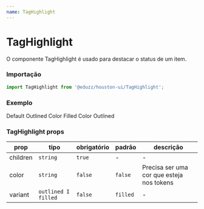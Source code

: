 ```yaml
---
name: TagHighlight
---
```




# TagHighlight

O componente TagHighlight é usado para destacar o status de um item.

### Importação

```js
import TagHighlight from '@eduzz/houston-ui/TagHighlight';
```

### Exemplo

<Playground>
  <Row>
    <Column>
      <TagHighlight>Default</TagHighlight>
    </Column>
    <Column>
      <TagHighlight variant='outlined'>Outlined</TagHighlight>
    </Column>
    <Column>
      <TagHighlight color='feedbackColor.positive.medium'>Color Filled</TagHighlight>
    </Column>
    <Column>
      <TagHighlight color='feedbackColor.positive.medium' variant='outlined'>
        Color Outlined
      </TagHighlight>
    </Column>
  </Row>
</Playground>

### TagHighlight props

| prop     | tipo                | obrigatório | padrão   | descrição                                 |
| -------- | ------------------- | ----------- | -------- | ----------------------------------------- |
| children | `string`            | `true`      | -        | -                                         |
| color    | `string`            | `false`     | `false`  | Precisa ser uma cor que esteja nos tokens |
| variant  | `outlined I filled` | `false`     | `filled` | -                                         |
